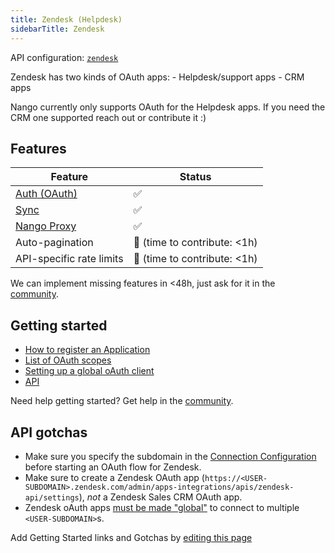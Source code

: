 ```yaml
---
title: Zendesk (Helpdesk)
sidebarTitle: Zendesk
---
```


API configuration: [`zendesk`](https://nango.dev/providers.yaml)

<Note>
Zendesk has two kinds of OAuth apps:
- Helpdesk/support apps
- CRM apps

Nango currently only supports OAuth for the Helpdesk apps. If you need the CRM one supported reach out or contribute it :)
</Note>

## Features

| Feature                                                                          | Status                          |
| -------------------------------------------------------------------------------- | ------------------------------- |
| [Auth (OAuth)](/guides/oauth)                                                      | ✅                              |
| [Sync](/guides/sync)                                                              | ✅                              |
| [Nango Proxy](/guides/proxy)                          | ✅   |
| Auto-pagination                     | 🚫 (time to contribute: &lt;1h) |
| API-specific rate limits | 🚫 (time to contribute: &lt;1h) |

<Tip>We can implement missing features in &lt;48h, just ask for it in the [community](https://nango.dev/slack).</Tip>
## Getting started

-   [How to register an Application](https://support.zendesk.com/hc/en-us/articles/4408845965210-Using-OAuth-authentication-with-your-application#topic_s21_lfs_qk)
-   [List of OAuth scopes](https://support.zendesk.com/hc/en-us/articles/4408845965210#topic_gql_kbd_gt)
-   [Setting up a global oAuth client](https://developer.zendesk.com/documentation/marketplace/building-a-marketplace-app/set-up-a-global-oauth-client/)
-   [API](https://developer.zendesk.com/api-reference/)

<Tip>Need help getting started? Get help in the [community](https://nango.dev/slack).</Tip>

## API gotchas

-   Make sure you specify the subdomain in the [Connection Configuration](/guides/oauth#connection-configuration) before starting an OAuth flow for Zendesk.
-   Make sure to create a Zendesk OAuth app (`https://<USER-SUBDOMAIN>.zendesk.com/admin/apps-integrations/apis/zendesk-api/settings`), _not_ a Zendesk Sales CRM OAuth app. 
-   Zendesk oAuth apps [must be made "global"](https://developer.zendesk.com/documentation/marketplace/building-a-marketplace-app/set-up-a-global-oauth-client/) to connect to multiple `<USER-SUBDOMAIN>`s.

<Note>Add Getting Started links and Gotchas by [editing this page](https://github.com/nangohq/nango/tree/master/docs-v2/integrations/all/zendesk.mdx)</Note>
